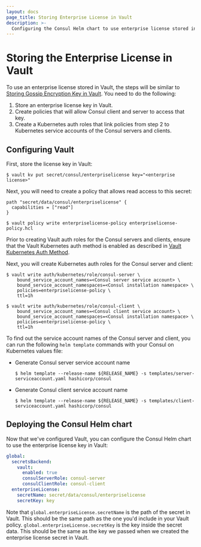 ```yaml
---
layout: docs
page_title: Storing Enterprise License in Vault
description: >-
  Configuring the Consul Helm chart to use enterprise license stored in Vault.
---
```


# Storing the Enterprise License in Vault

To use an enterprise license stored in Vault, the steps will be similar to [Storing Gossip Encryption Key in Vault](/docs/k8s/installation/vault/gossip). You need to do the following:

1. Store an enterprise license key in Vault.
1. Create policies that will allow Consul client and server to access that key.
1. Create a Kubernetes auth roles that link policies from step 2 to Kubernetes service accounts of the Consul servers and clients.

## Configuring Vault

First, store the license key in Vault:

```shell-session
$ vault kv put secret/consul/enterpriselicense key="<enterprise license>"
```

Next, you will need to create a policy that allows read access to this secret:


<CodeBlockConfig filename="enterpriselicense-policy.hcl">

```HCL
path "secret/data/consul/enterpriselicense" {
  capabilities = ["read"]
}
```

</CodeBlockConfig>

```shell-session
$ vault policy write enterpriselicense-policy enterpriselicense-policy.hcl
```

Prior to creating Vault auth roles for the Consul servers and clients, ensure that the Vault Kubernetes auth method is enabled as described in [Vault Kubernetes Auth Method](/docs/k8s/installation/vault#vault-kubernetes-auth-method).

Next, you will create Kubernetes auth roles for the Consul server and client:

```shell-session
$ vault write auth/kubernetes/role/consul-server \
    bound_service_account_names=<Consul server service account> \
    bound_service_account_namespaces=<Consul installation namespace> \
    policies=enterpriselicense-policy \
    ttl=1h
```

```shell-session
$ vault write auth/kubernetes/role/consul-client \
    bound_service_account_names=<Consul client service account> \
    bound_service_account_namespaces=<Consul installation namespace> \
    policies=enterpriselicense-policy \
    ttl=1h
```

To find out the service account names of the Consul server and client,
you can run the following `helm template` commands with your Consul on Kubernetes values file:

- Generate Consul server service account name
  ```shell-session
  $ helm template --release-name ${RELEASE_NAME} -s templates/server-serviceaccount.yaml hashicorp/consul
  ```

- Generate Consul client service account name
  ```shell-session
  $ helm template --release-name ${RELEASE_NAME} -s templates/client-serviceaccount.yaml hashicorp/consul
  ```

## Deploying the Consul Helm chart

Now that we've configured Vault, you can configure the Consul Helm chart to
use the enterprise license key in Vault:

<CodeBlockConfig filename="values.yaml">

```yaml
global:
  secretsBackend:
    vault:
      enabled: true
      consulServerRole: consul-server
      consulClientRole: consul-client
  enterpriseLicense:
    secretName: secret/data/consul/enterpriselicense
    secretKey: key
```

</CodeBlockConfig>

Note that `global.enterpriseLicense.secretName` is the path of the secret in Vault.
This should be the same path as the one you'd include in your Vault policy.
`global.enterpriseLicense.secretKey` is the key inside the secret data. This should be the same
as the key we passed when we created the enterprise license secret in Vault.
